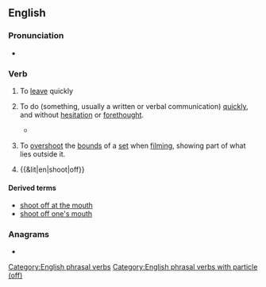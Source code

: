 ==English==

===Pronunciation===
* {{audio|en|En-au-shoot off.ogg|Audio (AU)}}

===Verb===
{{en-verb|shoot<,,shot> off}}

# {{lb|en|colloquial}} To [[leave]] quickly
#: {{ux|en|I have to '''shoot off''', my interview starts in under an hour.}}
# {{lb|en|idiomatic}} To do (something, usually a written or verbal communication) [[quickly]], and without [[hesitation]] or [[forethought]].
#* {{quote-web|en|title=How 'linguistic mirroring' can make you more convincing|url=https://www.bbc.com/worklife/article/20201214-how-linguistic-mirroring-can-make-you-more-convincing|date=December 21 2020|author=Bryan Lufkin|work=BBC|passage=In other situations, you might know someone who adds colour with personal anecdotes and feelings. You could '''shoot off''' a similar response – perhaps including a short story of your own to hammer home your point.}}
# {{lb|en|television}} To [[overshoot]] the [[bounds]] of a [[set]] when [[film]]ing, showing part of what lies outside it.
# {{&lit|en|shoot|off}}
#: {{ux|en|His arm got '''shot off''' in the war.}}

====Derived terms====
* [[shoot off at the mouth]]
* [[shoot off one's mouth]]

===Anagrams===
* {{anagrams|en|a=ffhooost|offshoot}}

[[Category:English phrasal verbs]]
[[Category:English phrasal verbs with particle (off)]]